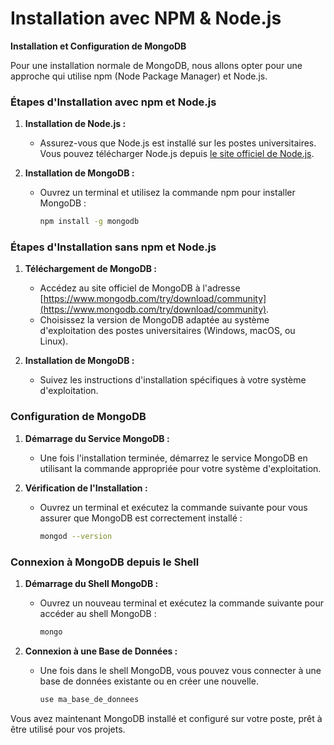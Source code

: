 # Installation avec NPM & Node.js


**Installation et Configuration de MongoDB**

Pour une installation normale de MongoDB, nous allons opter pour une approche qui utilise npm (Node Package Manager) et Node.js.

### Étapes d'Installation avec npm et Node.js

1. **Installation de Node.js :**
   - Assurez-vous que Node.js est installé sur les postes universitaires. Vous pouvez télécharger Node.js depuis [le site officiel de Node.js](https://nodejs.org/).

2. **Installation de MongoDB :**
   - Ouvrez un terminal et utilisez la commande npm pour installer MongoDB :

     ```sh npm2yarn copy
     npm install -g mongodb
     ```

### Étapes d'Installation sans npm et Node.js

1. **Téléchargement de MongoDB :**
   - Accédez au site officiel de MongoDB à l'adresse [https://www.mongodb.com/try/download/community](https://www.mongodb.com/try/download/community).
   - Choisissez la version de MongoDB adaptée au système d'exploitation des postes universitaires (Windows, macOS, ou Linux).

2. **Installation de MongoDB :**
   - Suivez les instructions d'installation spécifiques à votre système d'exploitation.

### Configuration de MongoDB

1. **Démarrage du Service MongoDB :**
   - Une fois l'installation terminée, démarrez le service MongoDB en utilisant la commande appropriée pour votre système d'exploitation.

2. **Vérification de l'Installation :**
   - Ouvrez un terminal et exécutez la commande suivante pour vous assurer que MongoDB est correctement installé :

     ```bash copy
     mongod --version
     ```

### Connexion à MongoDB depuis le Shell

1. **Démarrage du Shell MongoDB :**
   - Ouvrez un nouveau terminal et exécutez la commande suivante pour accéder au shell MongoDB :

     ```bash copy
     mongo
     ```

2. **Connexion à une Base de Données :**
   - Une fois dans le shell MongoDB, vous pouvez vous connecter à une base de données existante ou en créer une nouvelle.

     ```bash copy
     use ma_base_de_donnees
     ```

Vous avez maintenant MongoDB installé et configuré sur votre poste, prêt à être utilisé pour vos projets.
